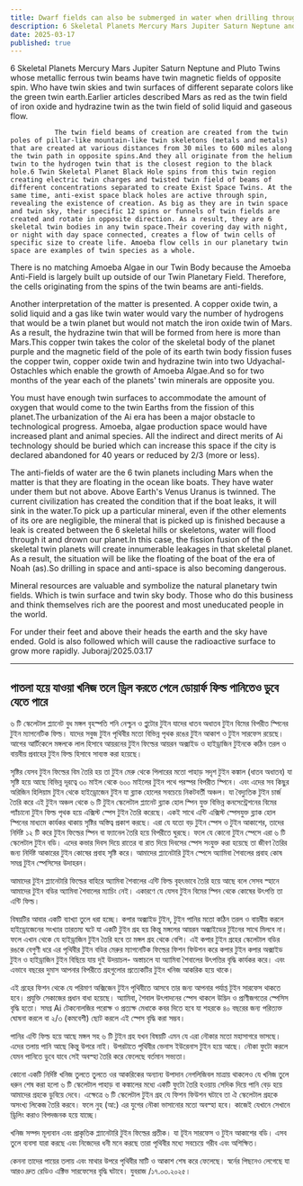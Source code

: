 ```yaml
---
title: Dwarf fields can also be submerged in water when drilling through thinned mineral beds
description: 6 Skeletal Planets Mercury Mars Jupiter Saturn Neptune and Pluto Twins whose metallic ferrous twin beams have twin magnetic fields of opposite spin. Who have twin skies and twin surfaces of different separate colors like the green twin earth.Earlier articles described Mars as red as the twin field of iron oxide and hydrazine twin as the twin field of solid liquid and gaseous flow.
date: 2025-03-17
published: true
---
```


6 Skeletal Planets Mercury Mars Jupiter Saturn Neptune and Pluto Twins whose metallic ferrous twin beams have twin magnetic fields of opposite spin. Who have twin skies and twin surfaces of different separate colors like the green twin earth.Earlier articles described Mars as red as the twin field of iron oxide and hydrazine twin as the twin field of solid liquid and gaseous flow.

               The twin field beams of creation are created from the twin poles of pillar-like mountain-like twin skeletons (metals and metals) that are created at various distances from 30 miles to 600 miles along the twin path in opposite spins.And they all originate from the helium twin to the hydrogen twin that is the closest region to the black hole.6 Twin Skeletal Planet Black Hole spins from this twin region creating electric twin charges and twisted twin field of beams of different concentrations separated to create Exist Space Twins. At the same time, anti-exist space black holes are active through spin, revealing the existence of creation. As big as they are in twin space and twin sky, their specific 12 spins or funnels of twin fields are created and rotate in opposite direction. As a result, they are 6 skeletal twin bodies in any twin space.Their covering day with night, or night with day space connected, creates a flow of twin cells of specific size to create life. Amoeba flow cells in our planetary twin space are examples of twin species as a whole.

There is no matching Amoeba Algae in our Twin Body because the Amoeba Anti-Field is largely built up outside of our Twin Planetary Field. Therefore, the cells originating from the spins of the twin beams are anti-fields.

Another interpretation of the matter is presented.
A copper oxide twin, a solid liquid and a gas like twin water would vary the number of hydrogens that would be a twin planet but would not match the iron oxide twin of Mars. As a result, the hydrazine twin that will be formed from here is more than Mars.This copper twin takes the color of the skeletal body of the planet purple and the magnetic field of the pole of its earth twin body fission fuses the copper twin, copper oxide twin and hydrazine twin into two Udyachal-Ostachles which enable the growth of Amoeba Algae.And so for two months of the year each of the planets' twin minerals are opposite you.

  You must have enough twin surfaces to accommodate the amount of oxygen that would come to the twin Earths from the fission of this planet.The urbanization of the Ai era has been a major obstacle to technological progress. Amoeba, algae production space would have increased plant and animal species. All the indirect and direct merits of Ai technology should be buried which can increase this space if the city is declared abandoned for 40 years or reduced by 2/3 (more or less).

The anti-fields of water are the 6 twin planets including Mars when the matter is that they are floating in the ocean like boats. They have water under them but not above. Above Earth's Venus Uranus is twinned. The current civilization has created the condition that if the boat leaks, it will sink in the water.To pick up a particular mineral, even if the other elements of its ore are negligible, the mineral that is picked up is finished because a leak is created between the 6 skeletal hills or skeletons, water will flood through it and drown our planet.In this case, the fission fusion of the 6 skeletal twin planets will create innumerable leakages in that skeletal planet. As a result, the situation will be like the floating of the boat of the era of Noah (as).So drilling in space and anti-space is also becoming dangerous.

Mineral resources are valuable and symbolize the natural planetary twin fields. Which is twin surface and twin sky body. Those who do this business and think themselves rich are the poorest and most uneducated people in the world.

For under their feet and above their heads the earth and the sky have ended. Gold is also followed which will cause the radioactive surface to grow more rapidly.
Juboraj/2025.03.17

---

## পাতলা হয়ে যাওয়া খনিজ তলে ড্রিল করতে গেলে ডোয়ার্ফ ফিল্ড পানিতেও ডুবে যেতে পারে

৬ টি স্কেলেটাল প্ল‍্যানেট বুধ মঙ্গল বৃহস্পতি শনি নেপ্চুন ও প্লুটোর টুইন যাদের ধাতব অধাতব টুইন বিমের বিপরীত স্পিনের টুইন ম‍্যাগনেটিক ফিল্ড। যাদের সবুজ টুইন পৃথিবীর মতো বিভিন্ন পৃথক রঙের টুইন  আকাশ ও টুইন সারফেস রয়েছে। আগের আর্টিকেলে মঙ্গলকে লাল হিসাবে আয়রনের টুইন ফিল্ডের আয়রন অক্সাইড ও হাইড্রাজিন টুইনকে কঠিন তরল ও বায়বীয় প্রবাহের  টুইন ফিল্ড হিসাবে সাব‍্যস্ত করা হয়েছে।

সৃষ্টির যেসব টুইন ফিল্ডের বিম তৈরি হয় তা টুইন মেরু থেকে পিলারের মতো পাহাড় সদৃশ টুইন  কঙ্কাল (ধাতব অধাতব) যা সৃষ্টি হয়ে আছে বিভিন্ন দূরত্বে ৩০ মাইল থেকে ৬০০ মাইলের টুইন পথে পরস্পর বিপরীত স্পিনে। এবং এদের সব কিছুর অরিজিন হিলিয়াম টুইন থেকে হাইড্রোজেন টুইন যা ব্ল‍্যাক হোলের সবচেয়ে নিকটবর্তী অঞ্চল। যা বৈদ‍্যুতিক টুইন চার্জ তৈরি করে এই টুইন অঞ্চল থেকে ৬ টি টুইন স্কেলেটাল প্ল‍‍্যানেট ব্ল‍্যাক হোল স্পিন যুক্ত বিভিন্ন কনসেন্ট্রেশনের বিমের প‍্যাঁচানো টুইন ফিল্ড পৃথক হয়ে এক্সিস্ট স্পেস টুইন তৈরি করেছে।
একই সাথে এন্টি এক্সিস্ট স্পেসযুক্ত ব্ল‍্যাক হোল স্পিনের মাধ‍্যমে কার্যকর থাকায় সৃষ্টির অস্তিত্ব প্রকাশ করছে। এরা যে যতো বড় টুইন স্পেস ও টুইন আকাশের, তাদের নির্দিষ্ট ১২ টি করে টুইন ফিল্ডের স্পিন বা ফ‍্যানেল তৈরি হয়ে বিপরীতে ঘুরছে। ফলে যে কোনো টুইন স্পেসে এরা ৬ টি স্কেলেটাল টুইন বডি। এদের কভার দিবস দিয়ে রাতের বা রাত দিয়ে দিবসের স্পেস সংযুক্ত করা হয়েছে তা জীবণ তৈরির জন‍্য নির্দিষ্ট আকারের  টুইন কোষের প্রবাহ সৃষ্টি করে। আমাদের প্ল‍্যানেটারি টুইন স্পেসে অ‍্যামিবা শৈবালের প্রবাহ কোষ সমগ্র টুইন স্পেসিসের উদাহরন।

আমাদের টুইন প্ল‍্যানেটারি  ফিল্ডের বাহিরে অ‍্যামিবা শৈবালের এন্টি ফিল্ড বৃহৎভাবে তৈরি হয়ে আছে বলে সেসব স্হানে আমাদের টুইন বডির অ‍্যামিবা শৈবালের ম‍্যাচিং নেই। একারণে যে যেসব টুইন বিমের স্পিন থেকে কোষের উৎপত্তি তা এন্টি ফিল্ড।

বিষয়টির আবার একটি ব‍্যাখ‍্যা তুলে ধরা হচ্ছে।
কপার অক্সাইড টুইন, টুইন পানির মতো কঠিন তরল ও বায়বীয় করলে হাইড্রোজেনের সংখ‍্যার তারতম‍্য ঘটে যা একটি টুইন গ্রহ হয় কিন্তু মঙ্গলের আয়রন অক্সাইডের টুইনের সাথে মিলবে না। ফলে এখান থেকে যে হাইড্রাজিন  টুইন তৈরি হবে তা মঙ্গল গ্রহ থেকে বেশি। এই কপার টুইন গ্রহের স্কেলেটাল বডির রঙকে বেগুণী ধরে এর পৃথিবীর টুইন বডির মেরুর ম‍্যাগনেটিক ফিল্ডের ফিশন ফিউশন করে কপার টুইন কপার অক্সাইড টুইন ও হাইড্রাজিন টুইন বিছিয়ে যায় দুই উদয়াচল- অস্তাচলে যা অ‍্যামিবা শৈবালের উৎপত্তির বৃদ্ধি কার্যকর করে। এবং এভাবে বছরের দুমাস আপনার বিপরীতে গ্রহগুলোর প্রত‍্যেকটির টুইন খনিজ আকরিক হয়ে থাকে।

  এই গ্রহের ফিশন থেকে যে পরিমাণ অক্সিজেন টুইন পৃথিবীতে আসবে তার জন‍্য আপনার পর্যাপ্ত টুইন সারফেস থাকতে হবে। প্রযুক্তি সেকাজের প্রধান বাধা হয়েছে। অ‍্যামিবা, শৈবাল উৎপাদনের স্পেস থাকলে উদ্ভিদ ও প্রাণীজগতের স্পেসিস বৃদ্ধি হতো। সমগ্র Ai টেকনোলজির পরোক্ষ ও প্রত‍্যক্ষ মেধাকে কবর দিতে হবে যা শহরকে ৪০ বছরের জন‍্য পরিত‍্যক্ত ঘোষনা করলে বা ২/৩ (কমবেশী) ছোট করলে এই স্পেস বৃদ্ধি করা সম্ভব।

পানির এন্টি ফিল্ড হয়ে আছে মঙ্গল সহ ৬ টি টুইন গ্রহ যখন বিষয়টি এমন যে এরা নৌকার মতো মহাসাগরে ভাসছে। এদের তলায় পানি আছে কিন্তু উপরে নাই। উপরটাতে পৃথিবীর ভেনাস ইউরেনাস টুইন হয়ে আছে। নৌকা ফুটো করলে যেমন পানিতে ডুবে যাবে সেই অবস্হা তৈরি করে ফেলেছে বর্তমান সভ‍্যতা।

কোনো একটি নির্দিষ্ট খনিজ তুলতে তুলতে ওর আকরিকের অন‍্যান‍্য উপাদান নেগলিজিবল মাত্রায় থাকলেও যে খনিজ তুলে ধরুন শেষ করা হলো ৬ টি স্কেলেটাল পাহাড় বা কঙ্কালের মধ‍্যে একটি ফুটো তৈরি হওয়ায় সেদিক দিয়ে পানি বেড় হয়ে আমাদের গ্রহকে ডুবিয়ে দেবে। এক্ষেত্রে ৬ টি স্কেলেটাল টুইন গ্রহ যে ফিশন ফিউশন ঘটাবে তা ঐ স্কেলেটাল গ্রহকে অসংখ‍্য লিকেজ তৈরি করবে। ফলে নুহ (আ:) এর যুগের নৌকা ভাসানোর মতো অবস্হা হবে। কাজেই যেখানে সেখানে ড্রিলিং করাও বিপদজনক হয়ে যাচ্ছে।

খনিজ সম্পদ মূল‍্যবান এবং প্রাকৃতিক প্ল‍্যানেটারি টুইন ফিল্ডের প্রতীক। যা টূইন সারফেস ও টুইন আকাশের বডি। এসব তুলে ব‍্যবসা যারা করছে এবং নিজেদের ধনী মনে করছে তারা পৃথিবীর মধ‍্যে সবচেয়ে গরীব এবং অশিক্ষিত।

কেননা তাদের পায়ের তলায় এবং মাথার উপরে পৃথিবীর মাটি ও আকাশ শেষ করে ফেলেছে। স্বর্নের পিছনেও লেগেছে যা আরও দ্রুত রেডিও এক্টিভ সারফেসের বৃদ্ধি ঘটাবে।
   যুবরাজ /১৭.০৩.২০২৫।
